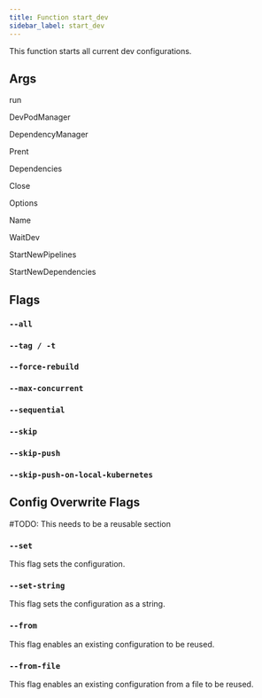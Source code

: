 ```yaml
---
title: Function start_dev
sidebar_label: start_dev
---
```


This function starts all current dev configurations.

## Args

run

DevPodManager

DependencyManager

Prent

Dependencies

Close

Options

Name

WaitDev

StartNewPipelines

StartNewDependencies

## Flags

### `--all`

### `--tag / -t`

### `--force-rebuild`

### `--max-concurrent`

### `--sequential`

### `--skip`

### `--skip-push`

### `--skip-push-on-local-kubernetes`


## Config Overwrite Flags

\#TODO: This needs to be a reusable section

### `--set`

This flag sets the configuration.

### `--set-string`

This flag sets the configuration as a string.

### `--from`

This flag enables an existing configuration to be reused.

### `--from-file`

This flag enables an existing configuration from a file to be reused.
